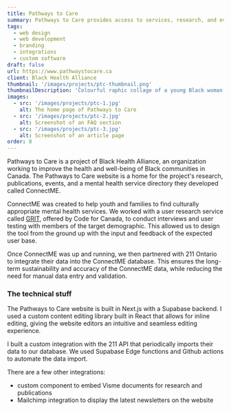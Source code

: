 ```yaml
---
title: Pathways to Care
summary: Pathways to Care provides access to services, research, and events through their website. The website includes a tool for finding and accessing mental health services that is powered by 211 Ontario data. 
tags:
  - web design
  - web development
  - branding
  - integrations
  - custom software
draft: false
url: https://www.pathwaystocare.ca
client: Black Health Alliance
thumbnail: '/images/projects/ptc-thumbnail.png'
thumbnailDescription: 'Colourful raphic collage of a young Black woman'
images: 
  - src: '/images/projects/ptc-1.jpg'
    alt: The home page of Pathways to Care
  - src: '/images/projects/ptc-2.jpg'
    alt: Screenshot of an FAQ section
  - src: '/images/projects/ptc-3.jpg'
    alt: Screenshot of an article page
order: 8
---
```


Pathways to Care is a project of Black Health Alliance, an organization working to improve the health and well-being of Black communities in Canada. The Pathways to Care website is a home for the project's research, publications, events, and a mental health service directory they developed called ConnectME. 

ConnectME was created to help youth and families to find culturally appropriate mental health services. We worked with a user research service called [GRIT](https://codefor.ca/grit/), offered by Code for Canada, to conduct interviews and user testing with members of the target demographic. This allowed us to design the tool from the ground up with the input and feedback of the expected user base. 

Once ConnectME was up and running, we then partnered with 211 Ontario to integrate their data into the ConnectME database. This ensures the long-term sustainability and accuracy of the ConnectME data, while reducing the need for manual data entry and validation. 

### The technical stuff

The Pathways to Care website is built in Next.js with a Supabase backend. I used a custom content editing library built in React that allows for inline editing, giving the website editors an intuitive and seamless editing experience. 

I built a custom integration with the 211 API that periodically imports their data to our database. We used Supabase Edge functions and Github actions to automate the data import.

There are a few other integrations:
- custom component to embed Visme documents for research and publications
- Mailchimp integration to display the latest newsletters on the website
